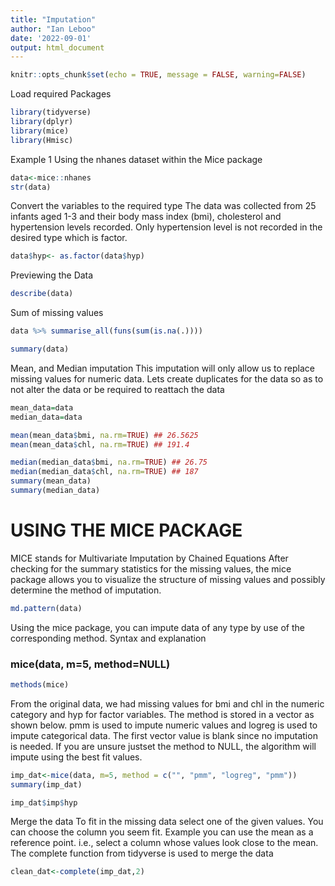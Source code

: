 ---
title: "Imputation"
author: "Ian Leboo"
date: '2022-09-01'
output: html_document
---

```{r setup, include=FALSE}
knitr::opts_chunk$set(echo = TRUE, message = FALSE, warning=FALSE)
```

Load required Packages
```{r}
library(tidyverse)
library(dplyr)
library(mice)
library(Hmisc)
```

Example 1
Using the nhanes dataset within the Mice package
```{r}
data<-mice::nhanes
str(data)
```

Convert the variables to the required type
The data was collected from 25 infants aged 1-3 and their body mass index (bmi), cholesterol and hypertension levels recorded.
Only hypertension level is not recorded in the desired type which is factor.
```{r}
data$hyp<- as.factor(data$hyp)
```

Previewing the Data
```{r}
describe(data)
```

Sum of missing values
```{r}
data %>% summarise_all(funs(sum(is.na(.))))
```

```{r}
summary(data)
```

Mean, and Median imputation
This imputation will only allow us to replace missing values for numeric data. Lets create duplicates for the data so as to not alter the data or be required to reattach the data
```{r}
mean_data=data
median_data=data

mean(mean_data$bmi, na.rm=TRUE) ## 26.5625
mean(mean_data$chl, na.rm=TRUE) ## 191.4

median(median_data$bmi, na.rm=TRUE) ## 26.75
median(median_data$chl, na.rm=TRUE) ## 187
summary(mean_data)
summary(median_data)
```

# USING THE MICE PACKAGE 
MICE stands for Multivariate Imputation by Chained Equations
After checking for the summary statistics for the missing values, the mice package allows you to visualize the structure of missing values and possibly determine the method of imputation.
```{r}
md.pattern(data)
```

Using the mice package, you can impute data of any type by use of the corresponding method. 
Syntax  and explanation

### mice(data, m=5, method=NULL)


```{r}
methods(mice)
```

From the original data, we had missing values for bmi and chl in the numeric category and hyp for factor variables. 
The method is stored in a vector as shown below. pmm is used to impute numeric values and logreg is used to impute categorical data. The first vector value is blank since no imputation is needed. If you are unsure justset the method to NULL, the algorithm will impute using the best fit values.
```{r}
imp_dat<-mice(data, m=5, method = c("", "pmm", "logreg", "pmm"))
summary(imp_dat)
```

```{r}
imp_dat$imp$hyp
```

Merge the data
To fit in the missing data select one of the given values. You can choose the column you seem fit. Example you can use the mean as a reference point. i.e., select a column whose values look close to the mean. The complete function from tidyverse is used to merge the data
```{r}
clean_dat<-complete(imp_dat,2)
```


